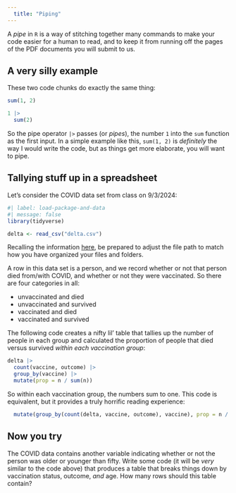 ```yaml
---
  title: "Piping"
---
```


A *pipe* in `R` is a way of stitching together many commands to make your code easier for a human to read, and to keep it from running off the pages of the PDF documents you will submit to us.

## A very silly example

These two code chunks do exactly the same thing:

```r
sum(1, 2)
```

```r
1 |>
  sum(2)
```

So the pipe operator `|>` passes (or *pipes*), the number `1` into the `sum` function as the first input. In a simple example like this, `sum(1, 2)` is *definitely* the way I would write the code, but as things get more elaborate, you will want to pipe.

## Tallying stuff up in a spreadsheet

Let's consider the COVID data set from class on 9/3/2024:

```r
#| label: load-package-and-data
#| message: false
library(tidyverse)

delta <- read_csv("delta.csv")
```

::: callout-note
Recalling the information [here](https://sta101-f24.github.io/computing/computing-file-paths.html), be prepared to adjust the file path to match how you have organized your files and folders.
:::

A row in this data set is a person, and we record whether or not that person died from/with COVID, and whether or not they were vaccinated. So there are four categories in all:

-   unvaccinated and died
-   unvaccinated and survived
-   vaccinated and died
-   vaccinated and survived

The following code creates a nifty lil' table that tallies up the number of people in each group and calculated the proportion of people that died versus survived *within each vaccination group*:

```r
delta |>
  count(vaccine, outcome) |>
  group_by(vaccine) |>
  mutate(prop = n / sum(n))
```

So within each vaccination group, the numbers sum to one. This code is equivalent, but it provides a truly horrific reading experience:

```r
  mutate(group_by(count(delta, vaccine, outcome), vaccine), prop = n / sum(n))
```

## Now you try

The COVID data contains another variable indicating whether or not the person was older or younger than fifty. Write some code (it will be *very* similar to the code above) that produces a table that breaks things down by vaccination status, outcome, *and* age. How many rows should this table contain?
